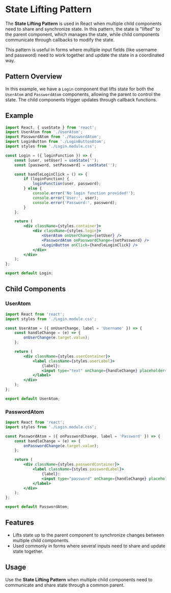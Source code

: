 
# State Lifting Pattern

<Meta title="Patterns/StateLifting/Overview" />

The **State Lifting Pattern** is used in React when multiple child components need to share and synchronize state. In this pattern, the state is "lifted" to the parent component, which manages the state, while child components communicate through callbacks to modify the state.

This pattern is useful in forms where multiple input fields (like username and password) need to work together and update the state in a coordinated way.

## Pattern Overview

In this example, we have a `Login` component that lifts state for both the `UserAtom` and `PasswordAtom` components, allowing the parent to control the state. The child components trigger updates through callback functions.

## Example

```jsx
import React, { useState } from 'react';
import UserAtom from './UserAtom';
import PasswordAtom from './PasswordAtom';
import LoginButton from './LoginButtonAtom';
import styles from './Login.module.css';

const Login = ({ loginFunction }) => {
    const [user, setUser] = useState('');
    const [password, setPassword] = useState('');

    const handleLoginClick = () => {
        if (loginFunction) {
            loginFunction(user, password);
        } else {
            console.error('No login function provided!');
            console.error('User:', user);
            console.error('Password:', password);
        }
    };

    return (
        <div className={styles.container}>
            <div className={styles.login}>
                <UserAtom onUserChange={setUser} />
                <PasswordAtom onPasswordChange={setPassword} />
                <LoginButton onClick={handleLoginClick} />
            </div>
        </div>
    );
};

export default Login;
```

## Child Components

### UserAtom

```jsx
import React from 'react';
import styles from './Login.module.css';

const UserAtom = ({ onUserChange, label = 'Username' }) => {
    const handleChange = (e) => {
        onUserChange(e.target.value);
    };

    return (
        <div className={styles.userContainer}>
            <label className={styles.userLabel}>
                {label}:
                <input type="text" onChange={handleChange} placeholder="Enter username" className={styles.userInput} />
            </label>
        </div>
    );
};

export default UserAtom;
```

### PasswordAtom

```jsx
import React from 'react';
import styles from './Login.module.css';

const PasswordAtom = ({ onPasswordChange, label = 'Password' }) => {
    const handleChange = (e) => {
        onPasswordChange(e.target.value);
    };

    return (
        <div className={styles.passwordContainer}>
            <label className={styles.passwordLabel}>
                {label}:
                <input type="password" onChange={handleChange} placeholder="Enter password" className={styles.passwordInput} />
            </label>
        </div>
    );
};

export default PasswordAtom;
```

## Features
- Lifts state up to the parent component to synchronize changes between multiple child components.
- Used commonly in forms where several inputs need to share and update state together.

## Usage
Use the **State Lifting Pattern** when multiple child components need to communicate and share state through a common parent.


